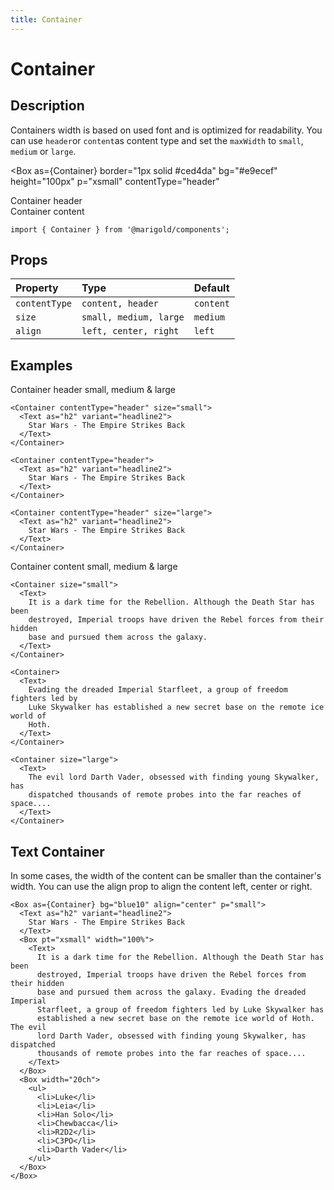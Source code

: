 ```yaml
---
title: Container
---
```



# Container

## Description

Containers width is based on used font and is optimized for readability. You can use `header`or `content`as content type and set the `maxWidth` to `small`, `medium` or `large`.

<Box
  as={Container}
  border="1px solid #ced4da"
  bg="#e9ecef"
  height="100px"
  p="xsmall"
  contentType="header"
>
  <Text as="h5" variant="headline5">
    Container header
  </Text>
</Box>
<br />
<Box
  as={Container}
  border="1px solid #ced4da"
  bg="#e9ecef"
  height="100px"
  p="xsmall"
>
  <Text>Container content</Text>
</Box>
<br />

```tsx onlyCode
import { Container } from '@marigold/components';
```

## Props

| Property      | Type                   | Default   |
| :------------ | :--------------------- | :-------- |
| `contentType` | `content, header`      | `content` |
| `size`        | `small, medium, large` | `medium`  |
| `align`       | `left, center, right`  | `left`    |

## Examples

Container header small, medium & large

```tsx
<Container contentType="header" size="small">
  <Text as="h2" variant="headline2">
    Star Wars - The Empire Strikes Back
  </Text>
</Container>
```

```tsx
<Container contentType="header">
  <Text as="h2" variant="headline2">
    Star Wars - The Empire Strikes Back
  </Text>
</Container>
```

```tsx
<Container contentType="header" size="large">
  <Text as="h2" variant="headline2">
    Star Wars - The Empire Strikes Back
  </Text>
</Container>
```

Container content small, medium & large

```tsx
<Container size="small">
  <Text>
    It is a dark time for the Rebellion. Although the Death Star has been
    destroyed, Imperial troops have driven the Rebel forces from their hidden
    base and pursued them across the galaxy.
  </Text>
</Container>
```

```tsx
<Container>
  <Text>
    Evading the dreaded Imperial Starfleet, a group of freedom fighters led by
    Luke Skywalker has established a new secret base on the remote ice world of
    Hoth.
  </Text>
</Container>
```

```tsx
<Container size="large">
  <Text>
    The evil lord Darth Vader, obsessed with finding young Skywalker, has
    dispatched thousands of remote probes into the far reaches of space....
  </Text>
</Container>
```

## Text Container

In some cases, the width of the content can be smaller than the container's width. You can use the align prop to align the content left, center or right.

```tsx
<Box as={Container} bg="blue10" align="center" p="small">
  <Text as="h2" variant="headline2">
    Star Wars - The Empire Strikes Back
  </Text>
  <Box pt="xsmall" width="100%">
    <Text>
      It is a dark time for the Rebellion. Although the Death Star has been
      destroyed, Imperial troops have driven the Rebel forces from their hidden
      base and pursued them across the galaxy. Evading the dreaded Imperial
      Starfleet, a group of freedom fighters led by Luke Skywalker has
      established a new secret base on the remote ice world of Hoth. The evil
      lord Darth Vader, obsessed with finding young Skywalker, has dispatched
      thousands of remote probes into the far reaches of space....
    </Text>
  </Box>
  <Box width="20ch">
    <ul>
      <li>Luke</li>
      <li>Leia</li>
      <li>Han Solo</li>
      <li>Chewbacca</li>
      <li>R2D2</li>
      <li>C3PO</li>
      <li>Darth Vader</li>
    </ul>
  </Box>
</Box>
```
